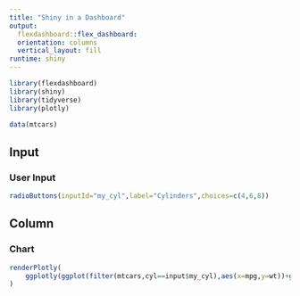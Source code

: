 ```yaml
---
title: "Shiny in a Dashboard"
output: 
  flexdashboard::flex_dashboard:
  orientation: columns
  vertical_layout: fill
runtime: shiny
---
```


```r
library(flexdashboard)
library(shiny)
library(tidyverse)
library(plotly)

data(mtcars)
```

Input{.sidebar}
----------------------------------------------------------------
### User Input

```r
radioButtons(inputId="my_cyl",label="Cylinders",choices=c(4,6,8))
```

Column
----------------------------------------------------------------

### Chart

```r
renderPlotly(
    ggplotly(ggplot(filter(mtcars,cyl==input$my_cyl),aes(x=mpg,y=wt))+geom_point())
)
```
